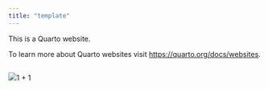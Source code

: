 ```yaml
---
title: "template"
---
```


This is a Quarto website.

To learn more about Quarto websites visit <https://quarto.org/docs/websites>.

```r

```

![](images/IMG_3522.jpeg)1 + 1

